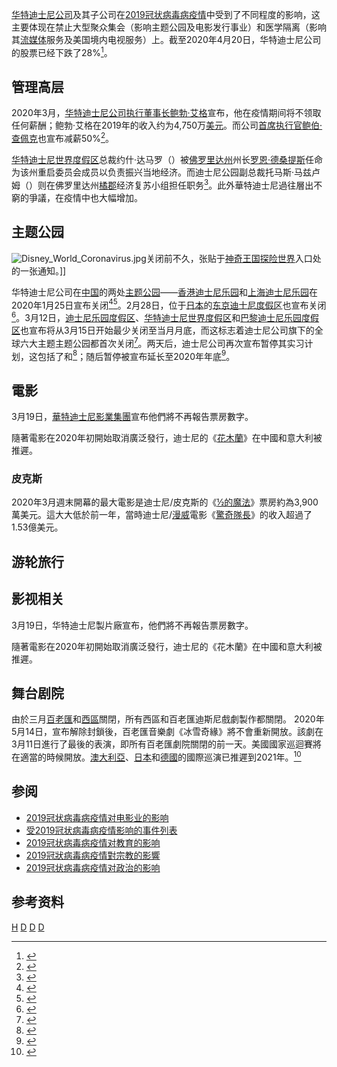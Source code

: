 {{NoteTA
|G1 = Organization
|G2 = Economics
|1=zh-hans:2019冠状病毒病;zh-hant:2019冠狀病毒病;zh-tw:嚴重特殊傳染性肺炎;
}}

{{Current related|条目|2019冠状病毒病疫情}}
{{Expand English|Impact of the COVID-19 pandemic on The Walt Disney Company|time=2020-09-25T06:33:51+00:00}}

{{2019冠狀病毒病疫情邊欄}}

[[华特迪士尼公司|华特迪士尼公司]]及其子公司在[[2019冠状病毒病疫情|2019冠状病毒病疫情]]中受到了不同程度的影响，这主要体现在禁止大型聚众集会（影响主题公园及电影发行事业）和医学隔离（影响其[[流媒体|流媒体]]服务及美国境内电视服务）上。截至2020年4月20日，华特迪士尼公司的股票已经下跌了28%<ref>{{cite web |author1=Ariel Shapiro |title=Disney Parks May Not See A Full Recovery Until Coronavirus Vaccine, Shares Drop 3% On Wall Street Downgrades |url=https://www.forbes.com/sites/arielshapiro/2020/04/20/disney-parks-may-not-see-a-full-recovery-until-coronavirus-vaccine-shares-drop-3-on-wall-street-downgrades-disneyland-disney-world/#64a6686324bc |publisher=[[福布斯|福布斯]] |accessdate=2020-09-25 |archive-date=2020-04-21 |archive-url=https://web.archive.org/web/20200421235329/https://www.forbes.com/sites/arielshapiro/2020/04/20/disney-parks-may-not-see-a-full-recovery-until-coronavirus-vaccine-shares-drop-3-on-wall-street-downgrades-disneyland-disney-world/#64a6686324bc |dead-url=no }}</ref>。

== 管理高层 ==
2020年3月，[[华特迪士尼公司|华特迪士尼公司]][[董事长|执行董事长]][[羅伯特·艾格|鲍勃·艾格]]宣布，他在疫情期间将不领取任何薪酬；鲍勃·艾格在2019年的收入约为4,750万[[美元|美元]]。而公司[[首席执行官|首席执行官]][[鲍伯·查佩克|鲍伯·查佩克]]也宣布减薪50%<ref name="bbc1">{{cite web |title=Disney stops paying 100,000 workers during downturn |url=https://www.bbc.com/news/business-52349729 |website=[[BBC在线|BBC在线]] |publisher=[[BBC|BBC]] |accessdate=2020-09-25 |archive-date=2020-04-21 |archive-url=https://web.archive.org/web/20200421231122/https://www.bbc.com/news/business-52349729 |dead-url=no }}</ref>。

[[华特迪士尼世界度假区|华特迪士尼世界度假区]]总裁约什·达马罗（{{lang|en|Josh D'Amaro}}）被[[佛罗里达州|佛罗里达州]]州长[[罗恩·德桑提斯|罗恩·德桑提斯]]任命为该州重启委员会成员以负责振兴当地经济。而迪士尼公园副总裁托马斯·马兹卢姆（{{lang|en|Thomas Mazloum}}）则在佛罗里达州[[橙縣_(佛羅里達州)|橘郡]]经济复苏小组担任职务<ref>{{cite web |author1=Ashley Carter |title=Disney, Universal Execs Join Governor’s Reopen Florida Task Force |url=https://www.mynews13.com/fl/orlando/news/2020/04/20/disney--universal-execs-join-reopen-florida-task-force |publisher=Spectrum News |accessdate=2020-09-25 |archive-date=2020-04-22 |archive-url=https://web.archive.org/web/20200422012134/https://www.mynews13.com/fl/orlando/news/2020/04/20/disney--universal-execs-join-reopen-florida-task-force |dead-url=no }}</ref>。此外華特迪士尼過往層出不窮的爭議，在疫情中也大幅增加。

== 主题公园 ==
{{Also|迪士尼樂園、體驗與產品|2019冠狀病毒病疫情对旅游业的影响}}

[[File:Disney_World_Coronavirus.jpg|thumb]]关闭前不久，张贴于[[神奇王国|神奇王国]][[探险世界|探险世界]]入口处的一张通知。]]

华特迪士尼公司在[[中国|中国]]的两处[[主题公园|主题公园]]——[[香港迪士尼乐园|香港迪士尼乐园]]和[[上海迪士尼乐园|上海迪士尼乐园]]在2020年1月25日宣布关闭<ref>{{cite web |title=New virus mutes Lunar New Year celebrations worldwide |url=https://apnews.com/article/10e22bef65d8e1a85ba0c1761c3ea711 |publisher=[[美联社|美联社]] |accessdate=2020-09-26 |archive-date=2021-01-04 |archive-url=https://web.archive.org/web/20210104185153/https://apnews.com/article/10e22bef65d8e1a85ba0c1761c3ea711 |dead-url=no }}</ref><ref>{{cite web |title=Shanghai Disney shuts to prevent spread of virus |url=https://www.cnbc.com/2020/01/24/shanghai-disney-shuts-to-prevent-spread-of-virus.html |website=[[CNBC|CNBC]] |publisher=[[路透社|路透社]] |accessdate=2020-09-26 |archive-date=2020-01-26 |archive-url=https://web.archive.org/web/20200126022835/https://www.cnbc.com/2020/01/24/shanghai-disney-shuts-to-prevent-spread-of-virus.html |dead-url=no }}</ref>。2月28日，位于[[日本|日本]]的[[东京迪士尼度假区|东京迪士尼度假区]]也宣布关闭<ref>{{cite web |title=Tokyo Disneyland to close through mid-March on coronavirus concerns |url=https://www.cnbc.com/2020/02/28/tokyo-disneyland-to-close-through-mid-march-on-coronavirus-concerns.html |website=[[CNBC|CNBC]] |publisher=[[路透社|路透社]] |accessdate=2020-09-26 |archive-date=2021-01-16 |archive-url=https://web.archive.org/web/20210116161423/https://www.cnbc.com/2020/02/28/tokyo-disneyland-to-close-through-mid-march-on-coronavirus-concerns.html |dead-url=no }}</ref>。3月12日，[[迪士尼乐园度假区|迪士尼乐园度假区]]、[[华特迪士尼世界度假区|华特迪士尼世界度假区]]和[[巴黎迪士尼乐园度假区|巴黎迪士尼乐园度假区]]也宣布将从3月15日开始最少关闭至当月月底，而这标志着迪士尼公司旗下的全球六大主题主题公园都首次关闭<ref>{{cite web |author1=Elaine Low |title=Disneyland and Walt Disney World Now Indefinitely Closed Amid Coronavirus Outbreak |url=https://variety.com/2020/tv/news/disneyland-walt-disney-world-closed-indefinitely-coronavirus-outbreak-1203547472/ |publisher=[[综艺_(杂志)|综艺]] |accessdate=2020-09-26 |archive-date=2021-01-16 |archive-url=https://web.archive.org/web/20210116161245/https://variety.com/2020/tv/news/disneyland-walt-disney-world-closed-indefinitely-coronavirus-outbreak-1203547472/ |dead-url=no }}</ref>。两天后，迪士尼公司再次宣布暂停其实习计划，这包括了{{Link-en|迪士尼学院项目|Disney College Program}}和{{Link-en|迪士尼国际项目|Disney International Programs|国际项目}}<ref>{{cite web |author1=Ashley Carter |title=Disney College Program to be Suspended, Participants Sent Home |url=https://www.mynews13.com/fl/orlando/news/2020/03/14/disney-college-program-to-be-suspended--participants-sent-home |publisher=Spectrum News |accessdate=2020-09-26 |archive-date=2021-01-16 |archive-url=https://web.archive.org/web/20210116161235/https://www.mynews13.com/fl/orlando/news/2020/03/14/disney-college-program-to-be-suspended--participants-sent-home |dead-url=no }}</ref>；随后暂停被宣布延长至2020年年底<ref>{{cite web |title=Disney College Program suspended until further notice at Disneyland, Walt Disney World |url=https://attractionsmagazine.com/disney-college-program-suspended-until-further-notice-disneyland-disney-world/ |publisher=Attractions Magazine |accessdate=2020-09-26 |archive-date=2021-01-16 |archive-url=https://web.archive.org/web/20210116161343/https://attractionsmagazine.com/disney-college-program-suspended-until-further-notice-disneyland-disney-world/ |dead-url=no }}</ref>。

== 電影 ==
{{Main|2019冠状病毒病疫情对电影业的影响|2019冠状病毒病疫情对电视业的影响}}

3月19日，[[華特迪士尼影業集團|華特迪士尼影業集團]]宣布他們將不再報告票房數字。

隨著電影在2020年初開始取消廣泛發行，迪士尼的《[[花木兰_(2020年电影)|花木蘭]]》在中國和意大利被推遲。

=== 皮克斯 ===
2020年3月週末開幕的最大電影是迪士尼/皮克斯的《[[½的魔法|½的魔法]]》票房約為3,900萬美元。這大大低於前一年，當時迪士尼/[[漫威|漫威]]電影《[[驚奇隊長|驚奇隊長]]》的收入超過了1.53億美元。

== 游轮旅行 ==

== 影视相关 ==
3月19日，华特迪士尼製片廠宣布，他們將不再報告票房數字。

隨著電影在2020年初開始取消廣泛發行，迪士尼的《花木蘭》在中國和意大利被推遲。

== 舞台剧院 ==
由於三月[[百老匯|百老匯]]和[[西區_(倫敦)|西區]]關閉，所有西區和百老匯迪斯尼戲劇製作都關閉。
2020年5月14日，宣布解除封鎖後，百老匯音樂劇《冰雪奇緣》將不會重新開放。該劇在3月11日進行了最後的表演，即所有百老匯劇院關閉的前一天。美國國家巡迴賽將在適當的時候開放。[[澳大利亞|澳大利亞]]、[[日本|日本]]和[[德國|德國]]的國際巡演已推遲到2021年。<ref>{{cite news|url=https://www.nytimes.com/2020/05/12/theater/broadway-coronavirus.html|title=Curtains for Broadway: No Shows Until Labor Day, at Least|work=New York Times|date=12 May 2020|access-date=May 22, 2020|archive-date=2020-05-18|archive-url=https://web.archive.org/web/20200518123638/https://www.nytimes.com/2020/05/12/theater/broadway-coronavirus.html|dead-url=no}}</ref>

== 参阅 ==
* [[2019冠状病毒病疫情对电影业的影响|2019冠状病毒病疫情对电影业的影响]]
* [[受2019冠状病毒病疫情影响的事件列表|受2019冠状病毒病疫情影响的事件列表]]
* [[2019冠状病毒病疫情对教育的影响|2019冠状病毒病疫情对教育的影响]]
* [[2019冠狀病毒病疫情對宗教的影響|2019冠狀病毒病疫情對宗教的影響]]
* [[2019冠状病毒病疫情对政治的影响|2019冠状病毒病疫情对政治的影响]]

== 参考资料 ==
{{ReflistH}}
{{Reflist|4}}
{{ReflistF}}

{{COVID-19}}
{{迪士尼}}
{{Portal bar|迪士尼|2019冠状病毒病|醫學|电影|电视|美国}}

[[Category:迪士尼|H]]
[[Category:2019冠狀病毒病疫情對電影業的影響|D]]
[[Category:2019冠狀病毒病疫情旅遊業相關影響|D]]
[[Category:2019冠状病毒病疫情对电视业的影响|D]]